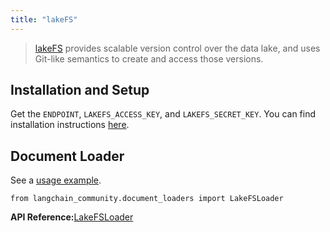 ```yaml
---
title: "lakeFS"
---
```


> [lakeFS](https://docs.lakefs.io/) provides scalable version control over the data lake, and uses Git-like semantics to create and access those versions.

## Installation and Setup

Get the `ENDPOINT`, `LAKEFS_ACCESS_KEY`, and `LAKEFS_SECRET_KEY`. You can find installation instructions [here](https://docs.lakefs.io/quickstart/launch.html).

## Document Loader

See a [usage example](/src/oss/integrations/document_loaders/lakefs).

```
from langchain_community.document_loaders import LakeFSLoader
```

**API Reference:**[LakeFSLoader](https://python.langchain.com/api_reference/community/document_loaders/langchain_community.document_loaders.lakefs.LakeFSLoader.html)
